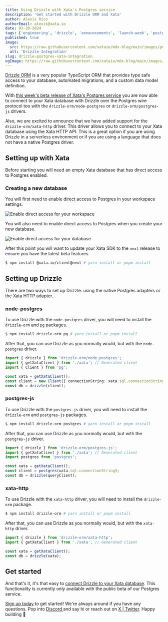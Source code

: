 ```yaml
---
title: Using Drizzle with Xata's Postgres service
description: 'Get started with Drizzle ORM and Xata'
author: Alexis Rico
authorEmail: alexis@xata.io
date: 03-20-2024
tags: ['engineering', 'drizzle', 'announcements', 'launch-week', 'postgres']
published: true
image:
  src: https://raw.githubusercontent.com/xataio/mdx-blog/main/images/postgres-integrations/drizzle-integration.jpg
  alt: 'Drizzle Integration'
slug: drizzle-postgres-xata-integration
ogImage: https://raw.githubusercontent.com/xataio/mdx-blog/main/images/postgres-integrations/drizzle-integration.jpg
---
```


[Drizzle ORM](https://orm.drizzle.team/) is a very popular TypeScript ORM that provides type safe access to your database, automated migrations, and a custom data model definition.

With [this week's beta release of Xata's Postgres service](/blog/serverless-postgres-platform) you are now able to connect to your Xata database with Drizzle over the Postgres wire protocol too with the `drizzle-orm/node-postgres` or `drizzle-orm/postgres-js` drivers.

Also, we are excited to announce that we have added support for the `drizzle-orm/xata-http` driver. This driver allows you to connect to your Xata database using the Xata HTTP API. This is a great option if you are using Drizzle in a serverless environment or if you are using a language that does not have a native Postgres driver.

## Setting up with Xata

Before starting you will need an empty Xata database that has direct access to Postgres enabled.

### Creating a new database

You will first need to enable direct access to Postgres in your workspace settings.

![Enable direct access for your workspace](/images/postgres-integrations/workspace.png)

You will also need to enable direct access to Postgres when you create your new database.

![Enable direct access for your database](/images/postgres-integrations/database.png)

After this point you will want to update your Xata SDK to the `next` release to ensure you have the latest beta features.

```bash
$ npm install @xata.io/client@next # yarn install or pnpm install
```

## Setting up Drizzle

There are two ways to set up Drizzle: using the native Postgres adapters or the Xata HTTP adapter.

### node-postgres

To use Drizzle with the `node-postgres` driver, you will need to install the `drizzle-orm` and `pg` packages.

```bash
$ npm install drizzle-orm pg # yarn install or pnpm install
```

After that, you can use Drizzle as you normally would, but with the `node-postgres` driver.

```ts
import { drizzle } from 'drizzle-orm/node-postgres';
import { getXataClient } from './xata'; // Generated client
import { Client } from 'pg';

const xata = getXataClient();
const client = new Client({ connectionString: xata.sql.connectionString });
const db = drizzle(client);
```

### postgres-js

To use Drizzle with the `postgres-js` driver, you will need to install the `drizzle-orm` and `postgres-js` packages.

```bash
$ npm install drizzle-orm postgres # yarn install or pnpm install
```

After that, you can use Drizzle as you normally would, but with the `postgres-js` driver.

```ts
import { drizzle } from 'drizzle-orm/postgres-js';
import { getXataClient } from './xata'; // Generated client
import postgres from 'postgres';

const xata = getXataClient();
const client = postgres(xata.sql.connectionString);
const db = drizzle(queryClient);
```

### xata-http

To use Drizzle with the `xata-http` driver, you will need to install the `drizzle-orm` package.

```bash
$ npm install drizzle-orm # yarn install or pnpm install
```

After that, you can use Drizzle as you normally would, but with the `xata-http` driver.

```ts
import { drizzle } from 'drizzle-orm/xata-http';
import { getXataClient } from './xata'; // Generated client

const xata = getXataClient();
const db = drizzle(xata);
```

## Get started

And that's it, it's that easy to [connect Drizzle to your Xata database](https://xata.io/docs/integrations/drizzle). This functionality is currently only available with the public beta of our Postgres service.

[Sign up today](https://app.xata.io/signin?mode=signup) to get started! We're always around if you have any questions. Pop into [Discord ](https://xata.io/discord) and say hi or reach out on [X | Twitter](https://twitter.com/xata). Happy building 🦋
